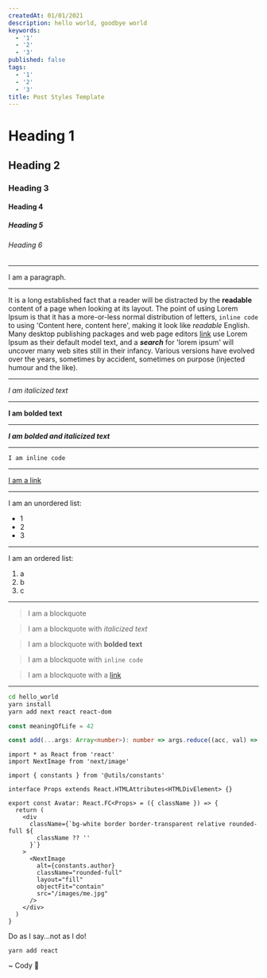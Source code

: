 ```yaml
---
createdAt: 01/01/2021
description: hello world, goodbye world
keywords:
  - '1'
  - '2'
  - '3'
published: false
tags:
  - '1'
  - '2'
  - '3'
title: Post Styles Template
---
```



# Heading 1

## Heading 2

### Heading 3

#### Heading 4

##### Heading 5

###### Heading 6

---

I am a paragraph.

---

It is a long established fact that a reader will be distracted by the **readable** content of a page when looking at its layout. The point of using Lorem Ipsum is that it has a more-or-less normal distribution of letters, `inline code` to using 'Content here, content here', making it look like _readable_ English. Many desktop publishing packages and web page editors [link](https://cnn.com) use Lorem Ipsum as their default model text, and a **_search_** for 'lorem ipsum' will uncover many web sites still in their infancy. Various versions have evolved over the years, sometimes by accident, sometimes on purpose (injected humour and the like).

---

_I am italicized text_

---

**I am bolded text**

---

**_I am bolded and italicized text_**

---

`I am inline code`

---

[I am a link](https://cnn.com)

---

I am an unordered list:

- 1
- 2
- 3

---

I am an ordered list:

1. a
2. b
3. c

---

> I am a blockquote

> I am a blockquote with _italicized text_

> I am a blockquote with **bolded text**

> I am a blockquote with `inline code`

> I am a blockquote with a [link](https://cnn.com)

---

```bash
cd hello_world
yarn install
yarn add next react react-dom
```

```javascript:meaningOfLife.js
const meaningOfLife = 42
```

```typescript:add.ts
const add(...args: Array<number>): number => args.reduce((acc, val) => val += acc, 0)
```

```tsx:components/Avatar.tsx
import * as React from 'react'
import NextImage from 'next/image'

import { constants } from '@utils/constants'

interface Props extends React.HTMLAttributes<HTMLDivElement> {}

export const Avatar: React.FC<Props> = ({ className }) => {
  return (
    <div
      className={`bg-white border border-transparent relative rounded-full ${
        className ?? ''
      }`}
    >
      <NextImage
        alt={constants.author}
        className="rounded-full"
        layout="fill"
        objectFit="contain"
        src="/images/me.jpg"
      />
    </div>
  )
}

```

<TLDR>Do as I say...not as I do!</TLDR>

<TLDR>`yarn add react`</TLDR>

<Signature>~ Cody 🚀</Signature>
